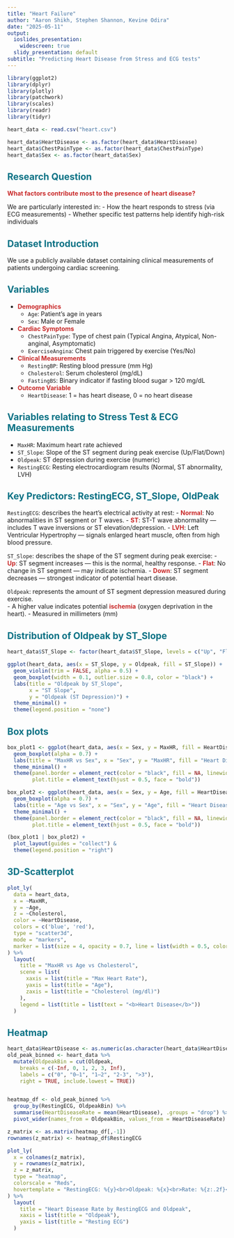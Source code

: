 ```yaml
---
title: "Heart Failure"
author: "Aaron Shikh, Stephen Shannon, Kevine Odira"
date: "2025-05-11"
output:
  ioslides_presentation:
    widescreen: true
  slidy_presentation: default
subtitle: "Predicting Heart Disease from Stress and ECG tests"
---
```


<style>
.remark-slide-content {
  background-color: #f7fcfc;
  color: #222;
  font-family: "Helvetica", "Arial", sans-serif;
  padding: 30px;
}

h1, h2 {
  color: #0b7285;
}

.title-slide h1 {
  color: #1864ab;
}

strong {
  color: #c92a2a;
}


</style>


```r
library(ggplot2)
library(dplyr)
library(plotly)
library(patchwork)
library(scales)
library(readr)
library(tidyr)

heart_data <- read.csv("heart.csv")

heart_data$HeartDisease <- as.factor(heart_data$HeartDisease)
heart_data$ChestPainType <- as.factor(heart_data$ChestPainType)
heart_data$Sex <- as.factor(heart_data$Sex)
```


## Research Question

**What factors contribute most to the presence of heart disease?**

We are particularly interested in:
- How the heart responds to stress (via ECG measurements)
- Whether specific test patterns help identify high-risk individuals



## Dataset Introduction

We use a publicly available dataset containing clinical measurements of patients undergoing cardiac screening.


## Variables
- **Demographics**
  - `Age`: Patient's age in years
  - `Sex`: Male or Female

- **Cardiac Symptoms**
  - `ChestPainType`: Type of chest pain (Typical Angina, Atypical, Non-anginal, Asymptomatic)
  - `ExerciseAngina`: Chest pain triggered by exercise (Yes/No)

- **Clinical Measurements**
  - `RestingBP`: Resting blood pressure (mm Hg)
  - `Cholesterol`: Serum cholesterol (mg/dL)
  - `FastingBS`: Binary indicator if fasting blood sugar > 120 mg/dL
  
- **Outcome Variable**
  - `HeartDisease`: 1 = has heart disease, 0 = no heart disease

## Variables relating to Stress Test & ECG Measurements
  - `MaxHR`: Maximum heart rate achieved
  - `ST_Slope`: Slope of the ST segment during peak exercise (Up/Flat/Down)
  - `Oldpeak`: ST depression during exercise (numeric)
  - `RestingECG`: Resting electrocardiogram results (Normal, ST abnormality, LVH)



## Key Predictors: RestingECG, ST_Slope, OldPeak

`RestingECG`: describes the heart's electrical activity at rest:
  - **Normal**: No abnormalities in ST segment or T waves.
  - **ST**: ST-T wave abnormality — includes T wave inversions or ST elevation/depression.
  - **LVH**: Left Ventricular Hypertrophy — signals enlarged heart muscle, often from high blood pressure.

`ST_Slope`: describes the shape of the ST segment during peak exercise:
  - **Up**: ST segment increases — this is the normal, healthy response.
  - **Flat**: No change in ST segment — may indicate ischemia.
  - **Down**: ST segment decreases — strongest indicator of potential heart disease.

`Oldpeak`: represents the amount of ST segment depression measured during exercise.  
  - A higher value indicates potential **ischemia** (oxygen deprivation in the heart).
  - Measured in millimeters (mm)



## Distribution of Oldpeak by ST_Slope

```r
heart_data$ST_Slope <- factor(heart_data$ST_Slope, levels = c("Up", "Flat", "Down"))

ggplot(heart_data, aes(x = ST_Slope, y = Oldpeak, fill = ST_Slope)) +
  geom_violin(trim = FALSE, alpha = 0.5) +
  geom_boxplot(width = 0.1, outlier.size = 0.8, color = "black") +
  labs(title = "Oldpeak by ST_Slope",
       x = "ST Slope",
       y = "Oldpeak (ST Depression)") +
  theme_minimal() +
  theme(legend.position = "none")
```

## Box plots

```r
box_plot1 <- ggplot(heart_data, aes(x = Sex, y = MaxHR, fill = HeartDisease)) +
  geom_boxplot(alpha = 0.7) +
  labs(title = "MaxHR vs Sex", x = "Sex", y = "MaxHR", fill = "Heart Disease") +
  theme_minimal() +
  theme(panel.border = element_rect(color = "black", fill = NA, linewidth = 0.7),
        plot.title = element_text(hjust = 0.5, face = "bold"))

box_plot2 <- ggplot(heart_data, aes(x = Sex, y = Age, fill = HeartDisease)) +
  geom_boxplot(alpha = 0.7) +
  labs(title = "Age vs Sex", x = "Sex", y = "Age", fill = "Heart Disease") +
  theme_minimal() +
  theme(panel.border = element_rect(color = "black", fill = NA, linewidth = 0.7),
        plot.title = element_text(hjust = 0.5, face = "bold"))

(box_plot1 | box_plot2) + 
  plot_layout(guides = "collect") & 
  theme(legend.position = "right")


```

## 3D-Scatterplot

```r
plot_ly(
  data = heart_data,
  x = ~MaxHR,
  y = ~Age,
  z = ~Cholesterol,
  color = ~HeartDisease,
  colors = c('blue', 'red'),
  type = "scatter3d",
  mode = "markers",
  marker = list(size = 4, opacity = 0.7, line = list(width = 0.5, color = 'gray'))
) %>%
  layout(
    title = "MaxHR vs Age vs Cholesterol",
    scene = list(
      xaxis = list(title = "Max Heart Rate"),
      yaxis = list(title = "Age"),
      zaxis = list(title = "Cholesterol (mg/dl)")
    ),
    legend = list(title = list(text = "<b>Heart Disease</b>"))
  )
```

## Heatmap

```r
heart_data$HeartDisease <- as.numeric(as.character(heart_data$HeartDisease))
old_peak_binned <- heart_data %>%
  mutate(OldpeakBin = cut(Oldpeak,
    breaks = c(-Inf, 0, 1, 2, 3, Inf),
    labels = c("0", "0–1", "1–2", "2-3", ">3"),
    right = TRUE, include.lowest = TRUE))


heatmap_df <- old_peak_binned %>%
  group_by(RestingECG, OldpeakBin) %>%
  summarise(HeartDiseaseRate = mean(HeartDisease), .groups = "drop") %>%
  pivot_wider(names_from = OldpeakBin, values_from = HeartDiseaseRate)

z_matrix <- as.matrix(heatmap_df[,-1])
rownames(z_matrix) <- heatmap_df$RestingECG

plot_ly(
  x = colnames(z_matrix),
  y = rownames(z_matrix),
  z = z_matrix,
  type = "heatmap",
  colorscale = "Reds",
  hovertemplate = "RestingECG: %{y}<br>Oldpeak: %{x}<br>Rate: %{z:.2f}<extra></extra>"
) %>%
  layout(
    title = "Heart Disease Rate by RestingECG and Oldpeak",
    xaxis = list(title = "Oldpeak"),
    yaxis = list(title = "Resting ECG")
  )

```






